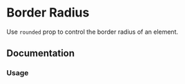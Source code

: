 

# Border Radius

Use `rounded` prop to control the border radius of an element.

<Scale values="rounded" />

## Documentation

### Usage

<Demo component={Usage} />
